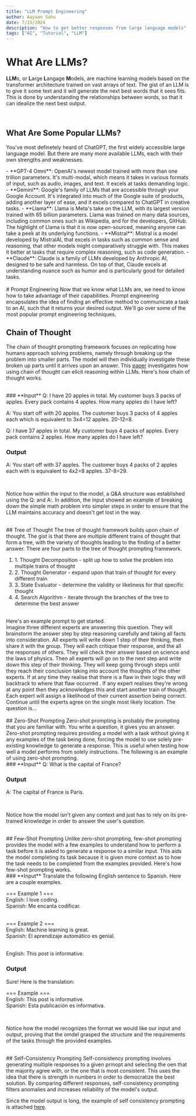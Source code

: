 ```yaml
---
title: "LLM Prompt Engineering"
author: Aayaan Sahu
date: 7/15/2024
description: "How to get better responses from large language models"
tags: ["AI", "Tutorial", "LLM"]
---
```


# What Are LLMs?
**LLM**s, or **L**arge **L**angage **M**odels, are machine learning models based on the transformer architecture trained on vast arrays of text. The gist of an LLM is to give it some text and it will generate the next best words that it sees fits. This is done by understanding the relationships between words, so that it can idealize the next best output.

<br />

## What Are Some Popular LLMs?
You've most definetely heard of ChatGPT, the first widely accessible large language model. But there are many more available LLMs, each with their own strengths and weaknesses.

<div style={{ marginLeft: "2rem" }}>
- **GPT-4 Omni**: OpenAI's newest model trained with more than one trillion parameters. It's multi-modal, which means it takes in various formats of input, such as audio, images, and text. It excels at tasks demanding logic.
- **Gemini**: Google's family of LLMs that are accessible through your Google Account. It's integrated into much of the Google suite of products, adding another layer of ease, and it excels compared to ChatGPT in creative tasks.
- **Llama**: Llama is Meta's take on the LLM, with its largest version trained with 65 billion parameters. Llama was trained on many data sources, including common ones such as Wikipedia, and for the developers, GitHub. The highlight of Llama is that it is now open-sourced, meaning anyone can take a peek at its underlying functions.
- **Mistral**: Mistral is a model developed by MistralAI, that excels in tasks such as common sense and reasoning, that other models might comparatively struggle with. This makes it better at tasks that require complex reasoning, such as code generation.
- **Claude**: Claude is a family of LLMs developed by Anthropic AI, designed to be safe and harmless. On top of that, Claude excels at understanding nuance such as humor and is particularly good for detailed tasks.
</div>

<br />
# Prompt Engineering
Now that we know what LLMs are, we need to know how to take advantage of their capabilities. Prompt engineering encapsulates the idea of finding an effective method to communicate a task to an AI, such that it returns your desired output. We'll go over some of the most popular prompt engineering techniques.

<br />

## Chain of Thought
The chain of thought prompting framework focuses on replicating how humans approach solving problems, namely through breaking up the problem into smaller parts. The model will then individually investigate these broken up parts until it arrives upon an answer. This <span className="text-blue-500" target="_blank">[paper](https://arxiv.org/pdf/2201.11903)</span> investigates how using chain of thought can elicit reasoning within LLMs. Here's how chain of thought works.

<br />
<div style={{ marginLeft: "2rem" }}>
### **Input**
Q: I have 20 apples in total. My customer buys 3 packs of apples. Every pack contains 4 apples. How many apples do I have left?

A: You start off with 20 apples. The customer buys 3 packs of 4 apples each which is equivalent to 3x4=12 apples. 20-12=8.

Q: I have 37 apples in total. My customer buys 4 packs of apples. Every pack contains 2 apples. How many apples do I have left?

### **Output**
A: You start off with 37 apples. The customer buys 4 packs of 2 apples each with is equivalent to 4x2=8 apples. 37-8=29.
</div>

<br />

Notice how within the input to the model, a Q&A structure was established using the Q: and A:. In addition, the input showed an example of breaking down the simple math problem into simpler steps in order to ensure that the LLM maintains accuracy and doesn't get lost in the way.


<br />
## Tree of Thought
The tree of thought framework builds upon chain of thought. The gist is that there are multiple different trains of thought that form a tree, with the variety of thoughts leading to the finding of a better answer. There are four parts to the tree of thought prompting framework.

<div style={{ marginLeft: "2rem" }}>
<ol>
<li className="text-blue-500">1. Thought Decomposition - split up how to solve the problem into multiple trains of thought</li>
<li className="text-red-500">2. Thought Generator - expand upon that train of thought for every different train</li>
<li>3. State Evaluator - determine the validity or likeliness for that specific thought</li>
<li>4. Search Algorithm - iterate through the branches of the tree to determine the best answer</li>
</ol>
</div>
<br />
Here's an example prompt to get started.
<div>
<div style={{ marginLeft: "2rem" }}>
Imagine three different experts are answering this question.
They will brainstorm the answer step by step reasoning carefully and taking all facts into consideration.
All experts will write down 1 step of their thinking, then share it with the group.
They will each critique their response, and the all the responses of others.
They will check their answer based on science and the laws of physics.
Then all experts will go on to the next step and write down this step of their thinking.
They will keep going through steps until they reach their conclusion taking into account the thoughts of the other experts.
If at any time they realise that there is a flaw in their logic they will backtrack to where that flaw occurred .
If any expert realises they're wrong at any point then they acknowledges this and start another train of thought.
Each expert will assign a likelihood of their current assertion being correct.
Continue until the experts agree on the single most likely location.
The question is...
</div>
</div>

<br />
## Zero-Shot Prompting
Zero-shot prompting is probably the prompting that you are familiar with. You write a question, it gives you an answer. Zero-shot prompting requires providing a model with a task without giving it any examples of the task being done, forcing the model to use solely pre-existing knowledge to generate a response. This is useful when testing how well a model performs from solely instructions. The following is an example of using zero-shot prompting.

<br />
<div style={{ marginLeft: "2rem" }}>
### **Input**
Q: What is the capital of France?

### **Output**
A: The capital of France is Paris.

</div>
<br />

Notice how the model isn't given any context and just has to rely on its pre-trained knowledge in order to answer the user's question.

<br />
## Few-Shot Prompting
Unlike zero-shot prompting, few-shot prompting provides the model with a few examples to understand how to perform a task before it is asked to generate a response to a similar input. This aids the model completing its task because it is given more context as to how the task needs to be completed from the examples provided. Here's how few-shot prompting works.

<br />
<div style={{ marginLeft: "2rem" }}>
### **Input**
Translate the following English sentence to Spanish. Here are a couple examples.

=== Example 1 === <br />
English: I love coding. <br />
Spanish: Me encanta codificar. <br /> <br />

=== Example 2 === <br />
English: Machine learning is great. <br />
Spanish: El aprendizaje automático es genial. <br /> <br />

English: This post is informative. <br />

### **Output**
Sure! Here is the translation: <br />

=== Example === <br />
English: This post is informative. <br />
Spanish: Esta publicación es informativa. <br />

</div>
<br />

Notice how the model recognizes the format we would like our input and output, proving that the omdel grasped the structure and the requirements of the tasks through the provided examples.

<br />
## Self-Consistency Prompting
Self-consistency prompting involves generating multiple responses to a given prmopt and selecting the oen that the majority agree with, or the one that is most consistent. This uses the idea that there is strength in numbers in order to democratize the best solution. By comparing different responses, self-consistency prompting filters anomalies and increases reliability of the model's output.

Since the model output is long, the example of self consistency prompting is attached <span className="text-blue-500">[here](https://chatgpt.com/share/43a3544d-af43-4aaa-9d85-c5ff340c3d33)</span>.

